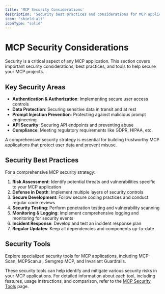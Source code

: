 ```yaml
---
title: 'MCP Security Considerations'
description: 'Security best practices and considerations for MCP applications'
icon: "shield-alt"
iconType: "solid"
---
```


# <Icon icon="shield-alt" iconType="solid" color="#3B82F6" /> MCP Security Considerations

Security is a critical aspect of any MCP application. This section covers important security considerations, best practices, and tools to help secure your MCP projects.

## <Icon icon="key" iconType="solid" /> Key Security Areas

- <Icon icon="user-shield" iconType="solid" /> **Authentication & Authorization**: Implementing secure user access controls
- <Icon icon="database" iconType="solid" /> **Data Protection**: Securing sensitive data in transit and at rest
- <Icon icon="syringe" iconType="solid" /> **Prompt Injection Prevention**: Protecting against malicious prompt engineering
- <Icon icon="lock" iconType="solid" /> **API Security**: Securing API endpoints and preventing abuse
- <Icon icon="balance-scale" iconType="solid" /> **Compliance**: Meeting regulatory requirements like GDPR, HIPAA, etc.

A comprehensive security strategy is essential for building trustworthy MCP applications that protect user data and prevent misuse. 

## <Icon icon="shield-check" iconType="solid" /> Security Best Practices

For a comprehensive MCP security strategy:

1. **Risk Assessment**: Identify potential threats and vulnerabilities specific to your MCP application
2. **Defense in Depth**: Implement multiple layers of security controls
3. **Secure Development**: Follow secure coding practices and conduct regular code reviews
4. **Security Testing**: Perform penetration testing and vulnerability scanning
5. **Monitoring & Logging**: Implement comprehensive logging and monitoring for security events
6. **Incident Response**: Develop and test an incident response plan
7. **Regular Updates**: Keep all dependencies and components up-to-date

## <Icon icon="tools" iconType="solid" /> Security Tools

<Card title="MCP Security Tools" icon="toolbox" href="/security/tools">
  Explore specialized security tools for MCP applications, including MCP-Scan, MCPScan.ai, Semgrep MCP, and Invariant Guardrails.
</Card>

These security tools can help identify and mitigate various security risks in your MCP applications. For detailed information about each tool, including features, usage instructions, and comparison, refer to the [MCP Security Tools](/security/tools) page. 
